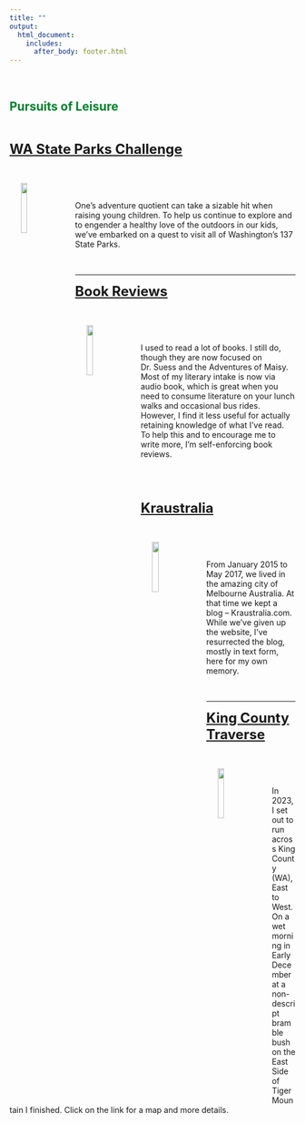 ```yaml
---
title: ""
output: 
  html_document:
    includes:
      after_body: footer.html
---
```


&nbsp;
&nbsp;

## <span style="color:#00802b"> Pursuits of Leisure

&nbsp;

<a style="font-weight:bold;font-size:24px" href="waparks.html">WA State Parks Challenge</a>

&nbsp;

<img src="images/wastateparks_logo.jpeg" style="width:15%; margin-left:20px; margin-right: 20px" align="left">

&nbsp;

One's adventure quotient can take a sizable hit when raising young children.  To help us continue to explore and to engender a healthy love of the outdoors in our kids, we've embarked on a quest to visit all of Washington's 137 State Parks.  

&nbsp;

---------------------------------

<a style="font-weight:bold;font-size:24px" href="books.html">Book Reviews</a>

&nbsp;

<img src="images/bookreview.png" style="width:15%; margin-left:20px; margin-right: 20px" align="left">

&nbsp;

I used to read a lot of books. I still do, though they are now focused on Dr. Suess and the Adventures of Maisy.  Most of my literary intake is now via audio book, which is great when you need to consume literature on your lunch walks and occasional bus rides.  However, I find it less useful for actually retaining knowledge of what I've read.  To help this and to encourage me to write more, I'm self-enforcing book reviews.

&nbsp;
---------------------------------

<a style="font-weight:bold;font-size:24px" href="kraustralia/kraustralia.html">Kraustralia</a>

&nbsp;

<img src="images/aus.png" style="width:15%; margin-left:20px; margin-right: 20px" align="left">

&nbsp;

From January 2015 to May 2017, we lived in the amazing city of Melbourne Australia.  At that time we kept a blog -- Kraustralia.com.  While we've given up the website, I've resurrected the blog, mostly in text form, here for my own memory.  

&nbsp;

---------------------------------

<a style="font-weight:bold;font-size:24px" href="king_county_traverse.html">King County Traverse</a>

&nbsp;

<img src="images/trail.png" style="width:15%; margin-left:20px; margin-right: 20px" align="left">

&nbsp;

In 2023, I set out to run across King County (WA), East to West.  On a wet morning in Early December at a non-descript bramble bush on the East Side of Tiger Mountain I finished.  Click on the link for a map and more details.   

&nbsp;

<!-- <a style="font-weight:bold;font-size:24px" href="on-being-fair.html">On Being Fair</a> -->

<!-- &nbsp; -->

<!-- An irregularly updated look at contemporary issues through the lens of fairness.   -->

<!-- &nbsp; -->
<!-- &nbsp; -->



